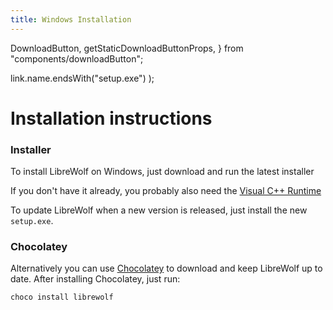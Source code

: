 ```yaml
---
title: Windows Installation
---
```


  DownloadButton,
  getStaticDownloadButtonProps,
} from "components/downloadButton";

  link.name.endsWith("setup.exe")
);

# Installation instructions

<ChangeOs />

### Installer

To install LibreWolf on Windows, just download and run the latest installer

<DownloadButton />

If you don't have it already, you probably also need the
[Visual C++ Runtime](https://docs.microsoft.com/en-US/cpp/windows/latest-supported-vc-redist?view=msvc-160#visual-studio-2015-2017-2019-and-2022)

To update LibreWolf when a new version is released, just install the new
`setup.exe`.

### Chocolatey

Alternatively you can use [Chocolatey](https://chocolatey.org/) to download and keep LibreWolf up to date. After installing Chocolatey, just run:

```
choco install librewolf
```
